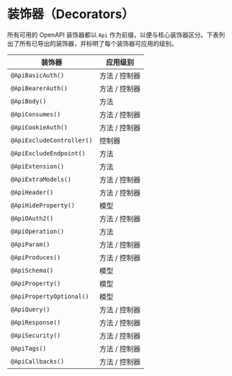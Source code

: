 # 装饰器（Decorators）

所有可用的 OpenAPI 装饰器都以 `Api` 作为前缀，以便与核心装饰器区分。下表列出了所有已导出的装饰器，并标明了每个装饰器可应用的级别。

| 装饰器                    | 应用级别      |
| ------------------------- | ------------- |
| `@ApiBasicAuth()`         | 方法 / 控制器 |
| `@ApiBearerAuth()`        | 方法 / 控制器 |
| `@ApiBody()`              | 方法          |
| `@ApiConsumes()`          | 方法 / 控制器 |
| `@ApiCookieAuth()`        | 方法 / 控制器 |
| `@ApiExcludeController()` | 控制器        |
| `@ApiExcludeEndpoint()`   | 方法          |
| `@ApiExtension()`         | 方法          |
| `@ApiExtraModels()`       | 方法 / 控制器 |
| `@ApiHeader()`            | 方法 / 控制器 |
| `@ApiHideProperty()`      | 模型          |
| `@ApiOAuth2()`            | 方法 / 控制器 |
| `@ApiOperation()`         | 方法          |
| `@ApiParam()`             | 方法 / 控制器 |
| `@ApiProduces()`          | 方法 / 控制器 |
| `@ApiSchema()`            | 模型          |
| `@ApiProperty()`          | 模型          |
| `@ApiPropertyOptional()`  | 模型          |
| `@ApiQuery()`             | 方法 / 控制器 |
| `@ApiResponse()`          | 方法 / 控制器 |
| `@ApiSecurity()`          | 方法 / 控制器 |
| `@ApiTags()`              | 方法 / 控制器 |
| `@ApiCallbacks()`         | 方法 / 控制器 |
